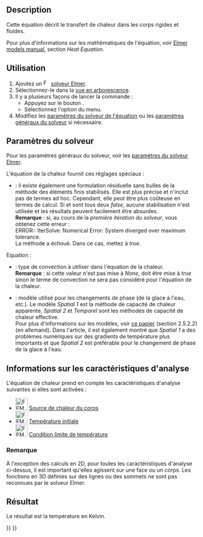 <languages/>

{{Docnav/fr
|[[FEM_EquationFlux/fr|Équation de flux]]
|[[FEM_SolverControl/fr|Contrôle du solveur]]
|[[FEM_Workbench/fr|Atelier FEM]]
|IconL=FEM_EquationFlux.svg
|IconR=FEM_SolverControl.svg
|IconC=Workbench_FEM.svg
}}

{{GuiCommand/fr
|Name=FEM EquationHeat
|Name/fr=FEM Équation de chaleur
|MenuLocation=Résolution → Équation de chaleur
|Workbenches=[[FEM_Workbench/fr|FEM]]
|Version=0.17
|SeeAlso=[[FEM_tutorial/fr|FEM Tutoriel]]
}}

==Description==

Cette équation décrit le transfert de chaleur dans les corps rigides et fluides.

Pour plus d'informations sur les mathématiques de l'équation, voir [https://www.elmerfem.org/blog/documentation/ Elmer models manual], section ''Heat Equation''.

<span id="Usage"></span>
==Utilisation==

# Ajoutez un [[Image:FEM_SolverElmer.svg|16px]] [[FEM_SolverElmer/fr#Équations|solveur Elmer]].
# Sélectionnez-le dans la [[Tree_view/fr|vue en arborescence]].
# Il y a plusieurs façons de lancer la commande :
#* Appuyez sur le bouton {{Button|[[Image:FEM_EquationHeat.svg|16px]] [[FEM_EquationHeat/fr|Équation de chaleur]]}}.
#* Sélectionnez l'option {{MenuCommand|Résolution → Équation de chaleur}} du menu.
# Modifiez les [[#Param.C3.A8tres_du_solveur|paramètres du solveur de l'équation]] ou les [[FEM_SolverElmer_SolverSettings/fr|paramètres généraux du solveur]] si nécessaire.

<span id="Solver_Settings"></span>
==Paramètres du solveur==

Pour les paramètres généraux du solveur, voir les [[FEM_SolverElmer_SolverSettings/fr|paramètres du solveur Elmer]].

L'équation de la chaleur fournit ces réglages spéciaux :
* {{PropertyData|Bubbles}} : il existe également une formulation résiduelle sans bulles de la méthode des éléments finis stabilisés. Elle est plus précise et n'inclut pas de termes ad hoc. Cependant, elle peut être plus coûteuse en termes de calcul. Si {{PropertyData|Bubbles}} et {{PropertyData|[[FEM_SolverElmer_SolverSettings/fr#Base|Stabilize]]}} sont tous deux ''false'', aucune stabilisation n'est utilisée et les résultats peuvent facilement être absurdes.</br>'''Remarque''' : si, au cours de la ''première itération du solveur'', vous obtenez cette erreur :</br> ERROR:: IterSolve: Numerical Error: System diverged over maximum tolerance.</br>La méthode {{PropertyData|Bubbles}} a échoué. Dans ce cas, mettez {{PropertyData|[[FEM_SolverElmer_SolverSettings/fr#Base|Stabilize]]}} à ''true''.

Equation :
* {{PropertyData|Convection}} : type de convection à utiliser dans l'équation de la chaleur.</br>'''Remarque''' : si cette valeur n'est pas mise à ''None'', {{PropertyData|[[FEM_SolverElmer_SolverSettings/fr#Base|Stabilize]]}} doit être mise à ''true'' sinon le terme de convection ne sera pas considéré pour l'équation de la chaleur.
* {{PropertyData|Phase Change Model}} : modèle utilisé pour les changements de phase (de la glace à l'eau, etc.). Le modèle ''Spatial 1'' est la méthode de capacité de chaleur apparente, ''Spatial 2'' et ''Temporel'' sont les méthodes de capacité de chaleur effective.</br>Pour plus d'informations sur les modèles, voir [https://blog.rwth-aachen.de/gfd/files/2017/07/BT_2013_Schueller_elmer_icemole.pdf ce papier] (section 2.5.2.2) (en allemand). Dans l'article, il est également montré que ''Spatial 1'' a des problèmes numériques sur des gradients de température plus importants et que ''Spatial 2'' est préférable pour le changement de phase de la glace à l'eau.

<span id="Analysis_Feature_Information"></span>
==Informations sur les caractéristiques d'analyse==

L'équation de chaleur prend en compte les caractéristiques d'analyse suivantes si elles sont activées :

* [[Image:FEM_ConstraintBodyHeatSource.svg|32px]] [[FEM_ConstraintBodyHeatSource/fr|Source de chaleur du corps]]
* [[Image:FEM_ConstraintInitialTemperature.svg|32px]] [[FEM_ConstraintInitialTemperature/fr|Température initiale]]
* [[Image:FEM_ConstraintTemperature.svg|32px]] [[FEM_ConstraintTemperature/fr|Condition limite de température]]

<span id="Note"></span>
===Remarque===

À l'exception des calculs en 2D, pour toutes les caractéristiques d'analyse ci-dessus, il est important qu'elles agissent sur une face ou un corps. Les fonctions en 3D définies sur des lignes ou des sommets ne sont pas reconnues par le solveur Elmer.

<span id="Result"></span>
==Résultat==

Le résultat est la température en Kelvin.


{{Docnav/fr
|[[FEM_EquationFlux/fr|Équation de flux]]
|[[FEM_SolverControl/fr|Contrôle du solveur]]
|[[FEM_Workbench/fr|Atelier FEM]]
|IconL=FEM_EquationFlux.svg
|IconR=FEM_SolverControl.svg
|IconC=Workbench_FEM.svg
}}

{{FEM Tools navi{{#translation:}}}}
{{Userdocnavi{{#translation:}}}}
{{clear}}